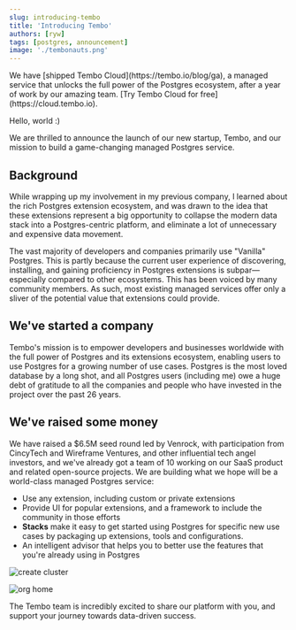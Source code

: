 ```yaml
---
slug: introducing-tembo
title: 'Introducing Tembo'
authors: [ryw]
tags: [postgres, announcement]
image: './tembonauts.png'
---
```



<Callout title='January 10, 2024' variant='info'>
	We have [shipped Tembo Cloud](https://tembo.io/blog/ga), a managed service
	that unlocks the full power of the Postgres ecosystem, after a year of work
	by our amazing team. [Try Tembo Cloud for free](https://cloud.tembo.io).
</Callout>

Hello, world :)

We are thrilled to announce the launch of our new startup, Tembo, and our mission to build a game-changing managed Postgres service.

## Background

While wrapping up my involvement in my previous company, I learned about the rich Postgres extension ecosystem, and was drawn to the idea that these extensions represent a big opportunity to collapse the modern data stack into a Postgres-centric platform, and eliminate a lot of unnecessary and expensive data movement.

The vast majority of developers and companies primarily use "Vanilla" Postgres. This is partly because the current user experience of discovering, installing, and gaining proficiency in Postgres extensions is subpar—especially compared to other ecosystems. This has been voiced by many community members. As such, most existing managed services offer only a sliver of the potential value that extensions could provide.

## We've started a company

Tembo's mission is to empower developers and businesses worldwide with the full power of Postgres and its extensions ecosystem, enabling users to use Postgres for a growing number of use cases. Postgres is the most loved database by a long shot, and all Postgres users (including me) owe a huge debt of gratitude to all the companies and people who have invested in the project over the past 26 years.

## We've raised some money

We have raised a $6.5M seed round led by Venrock, with participation from CincyTech and Wireframe Ventures, and other influential tech angel investors, and we've already got a team of 10 working on our SaaS product and related open-source projects. We are building what we hope will be a world-class managed Postgres service:

-   Use any extension, including custom or private extensions
-   Provide UI for popular extensions, and a framework to include the community in those efforts
-   **Stacks** make it easy to get started using Postgres for specific new use cases by packaging up extensions, tools and configurations.
-   An intelligent advisor that helps you to better use the features that you're already using in Postgres

![create cluster](./create_cluster.jpg)

![org home](./org_home.jpg)

The Tembo team is incredibly excited to share our platform with you, and support your journey towards data-driven success.
